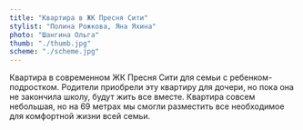 ```yaml
---
title: "Квартира в ЖК Пресня Сити"
stylist: "Полина Рожкова, Яна Яхина"
photo: "Шангина Ольга"
thumb: "./thumb.jpg"
scheme: "./scheme.jpg"
---
```

Квартира в современном ЖК Пресня Сити для семьи с ребенком-подростком. Родители приобрели эту квартиру для дочери, но пока она не закончила школу, будут жить все вместе. Квартира совсем небольшая, но на 69 метрах мы смогли разместить все необходимое для комфортной жизни всей семьи.